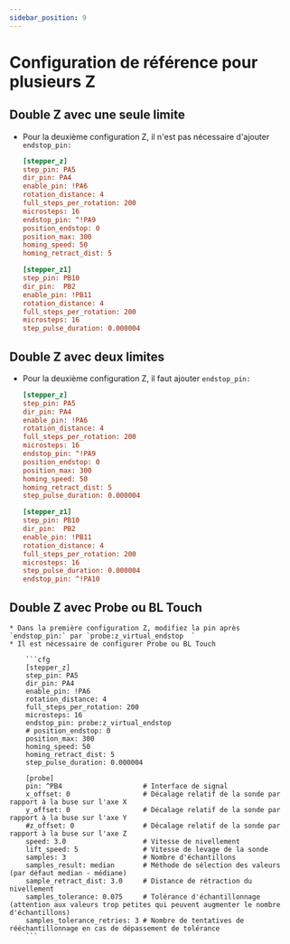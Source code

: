 ```yaml
---
sidebar_position: 9
---
```


# Configuration de référence pour plusieurs Z

## Double Z avec une seule limite

* Pour la deuxième configuration Z, il n'est pas nécessaire d'ajouter `endstop_pin:`

    ```cfg
    [stepper_z]
    step_pin: PA5
    dir_pin: PA4
    enable_pin: !PA6
    rotation_distance: 4
    full_steps_per_rotation: 200
    microsteps: 16
    endstop_pin: ^!PA9
    position_endstop: 0
    position_max: 300
    homing_speed: 50
    homing_retract_dist: 5

    [stepper_z1]
    step_pin: PB10
    dir_pin:  PB2
    enable_pin: !PB11
    rotation_distance: 4
    full_steps_per_rotation: 200
    microsteps: 16
    step_pulse_duration: 0.000004
    ```

## Double Z avec deux limites


* Pour la deuxième configuration Z, il faut ajouter `endstop_pin:`

    ```cfg
    [stepper_z]
    step_pin: PA5
    dir_pin: PA4
    enable_pin: !PA6
    rotation_distance: 4
    full_steps_per_rotation: 200
    microsteps: 16
    endstop_pin: ^!PA9
    position_endstop: 0
    position_max: 300
    homing_speed: 50
    homing_retract_dist: 5
    step_pulse_duration: 0.000004

    [stepper_z1]
    step_pin: PB10
    dir_pin:  PB2
    enable_pin: !PB11
    rotation_distance: 4
    full_steps_per_rotation: 200
    microsteps: 16
    step_pulse_duration: 0.000004
    endstop_pin: ^!PA10
    ```

## Double Z avec Probe ou BL Touch


    * Dans la première configuration Z, modifiez la pin après `endstop_pin:` par `probe:z_virtual_endstop  `
    * Il est nécessaire de configurer Probe ou BL Touch

        ```cfg
        [stepper_z]
        step_pin: PA5
        dir_pin: PA4
        enable_pin: !PA6
        rotation_distance: 4
        full_steps_per_rotation: 200
        microsteps: 16
        endstop_pin: probe:z_virtual_endstop  
        # position_endstop: 0
        position_max: 300
        homing_speed: 50
        homing_retract_dist: 5
        step_pulse_duration: 0.000004

        [probe]
        pin: ^PB4                    # Interface de signal
        x_offset: 0                  # Décalage relatif de la sonde par rapport à la buse sur l'axe X
        y_offset: 0                  # Décalage relatif de la sonde par rapport à la buse sur l'axe Y
        #z_offset: 0                 # Décalage relatif de la sonde par rapport à la buse sur l'axe Z
        speed: 3.0                   # Vitesse de nivellement
        lift_speed: 5                # Vitesse de levage de la sonde
        samples: 3                   # Nombre d'échantillons
        samples_result: median       # Méthode de sélection des valeurs (par défaut median - médiane)
        sample_retract_dist: 3.0     # Distance de rétraction du nivellement
        samples_tolerance: 0.075     # Tolérance d'échantillonnage (attention aux valeurs trop petites qui peuvent augmenter le nombre d'échantillons)
        samples_tolerance_retries: 3 # Nombre de tentatives de rééchantillonnage en cas de dépassement de tolérance
        ```